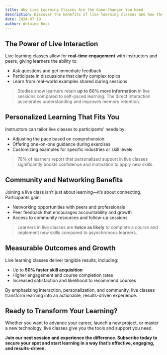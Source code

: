 ```yaml
---
title: Why Live Learning Classes Are the Game-Changer You Need
description: Discover the benefits of live learning classes and how they can help you retain knowledge faster, engage with instructors, and grow your skills.
date: 2024-07-19
author: Antoine Ross
---
```


## The Power of Live Interaction

Live learning classes allow for **real-time engagement** with instructors and peers, giving learners the ability to:

- Ask questions and get immediate feedback  
- Participate in discussions that clarify complex topics  
- Learn from real-world examples shared during sessions  

> Studies show learners retain **up to 60% more information** in live sessions compared to self-paced learning. The direct interaction accelerates understanding and improves memory retention.

## Personalized Learning That Fits You

Instructors can tailor live classes to participants' needs by:

- Adjusting the pace based on comprehension  
- Offering one-on-one guidance during exercises  
- Customizing examples for specific industries or skill levels  

> 78% of learners report that personalized support in live classes significantly boosts confidence and motivation to apply new skills.

## Community and Networking Benefits

Joining a live class isn’t just about learning—it’s about connecting. Participants gain:

- Networking opportunities with peers and professionals  
- Peer feedback that encourages accountability and growth  
- Access to community resources and follow-up sessions  

> Learners in live classes are **twice as likely** to complete a course and implement new skills compared to asynchronous learners.

## Measurable Outcomes and Growth

Live learning classes deliver tangible results, including:

- Up to **50% faster skill acquisition**  
- Higher engagement and course completion rates  
- Increased satisfaction and likelihood to recommend courses  

By emphasizing interaction, personalization, and community, live classes transform learning into an actionable, results-driven experience.

## Ready to Transform Your Learning?

Whether you want to advance your career, launch a new project, or master a new technology, live classes give you the tools and support you need.  

**Join our next session and experience the difference. Subscribe today to secure your spot and start learning in a way that’s effective, engaging, and results-driven.**

